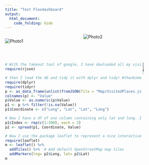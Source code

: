 ```yaml
---
title: "Test Flexdashboard"
output:
  html_document:
    code_folding: hide
---
```

<style>
  .col2 {
    columns: 2 200px;         /* number of columns and width in pixels*/
    -webkit-columns: 2 200px; /* chrome, safari */
    -moz-columns: 2 200px;    /* firefox */
  }
</style>

<div class="col2"> 
![Photo1](Image/Passion/GlobeTrotter.JPG)
<br>
<br>
![Photo2](Image/Passion/Fire.JPG)
</div>
<br>

<a href="https://www.unamur.be/en"><img src="Child/figures/UNamur.png" alt="Unamur logo" align="right" style="width:10%" /></a>

```r
# With the takeout tool of google, I have dowloaded all my visited place from my google map. The file format is json. To open it in R I require the rjson package
require(rjson)

# then I load the db and tidy it with dplyr and tidyr #thanksHadley
require(dplyr)
require(tidyr)
p <- as_data_frame(unlist(fromJSON(file = "Map/VisitedPlaces.json")))
colnames(p) <- "Value"
p$Value <- as.numeric(p$Value)
p1 <- p %>% filter(!is.na(Value))
p1$Coordinate <- c("Long", "Lat", "Lat", "Long")

# Now I have a df of one column containing only lat and long. I create an index column representating the location in number. Then I spread Coordinate column to make the df tidy
p1$Index <- rep(c(1:390), each = 2)
p2 <- spread(p1, Coordinate, Value)

# Now I use the package leaflet to represent a nice interactive map
require(leaflet)
m <- leaflet() %>%
  addTiles() %>%  # Add default OpenStreetMap map tiles
  addMarkers(lng= p2$Long, lat= p2$Lat) 
m
```
